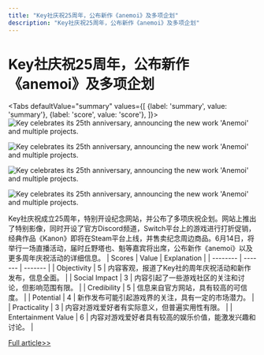 ```yaml
---
title: "Key社庆祝25周年，公布新作《anemoi》及多项企划"
description: "Key社庆祝25周年，公布新作《anemoi》及多项企划"
---
```



# Key社庆祝25周年，公布新作《anemoi》及多项企划


<Tabs
	defaultValue="summary"
	values={[
	{label: 'summary', value: 'summary'},
	{label: 'score', value: 'score'},
]}>
<TabItem value="summary">
<img
  src="https://image.informedainews.com/2024/06/Vid-wOl-1717638942-0.jpg"
  alt="Key celebrates its 25th anniversary, announcing the new work 'Anemoi' and multiple projects."
/>

<img
  src="https://image.informedainews.com/2024/06/Vid-rY6-1717638942-1.jpg"
  alt="Key celebrates its 25th anniversary, announcing the new work 'Anemoi' and multiple projects."
/>

<img
  src="https://image.informedainews.com/2024/06/Vid-nrX-1717638942-2.jpg"
  alt="Key celebrates its 25th anniversary, announcing the new work 'Anemoi' and multiple projects."
/>

<img
  src="https://image.informedainews.com/2024/06/Vid-F2H-1717638942-3.jpg"
  alt="Key celebrates its 25th anniversary, announcing the new work 'Anemoi' and multiple projects."
/>



Key社庆祝成立25周年，特别开设纪念网站，并公布了多项庆祝企划。网站上推出了特别影像，同时开设了官方Discord频道，Switch平台上的游戏进行打折促销，经典作品《Kanon》即将在Steam平台上线，并售卖纪念周边商品。6月14日，将举行一场直播活动，届时丘野塔也、魁等嘉宾将出席，公布新作《anemoi》以及更多周年庆祝活动的详细信息。
</TabItem>
<TabItem value="score">
	| Scores     | Value   | Explanation |
	| -------- | ------- | ------- |
	| Objectivity  | 5    | 内容客观，报道了Key社的周年庆祝活动和新作发布，信息全面。    |
	| Social Impact | 3     | 内容引起了一些游戏社区的关注和讨论，但影响范围有限。    |
	| Credibility    | 5    | 信息来自官方网站，具有较高的可信度。    |
	| Potential    | 4    | 新作发布可能引起游戏界的关注，具有一定的市场潜力。    |
	| Practicality    | 3    | 内容对游戏爱好者有实际意义，但普遍实用性有限。    |
	| Entertainment Value    | 6    | 内容对游戏爱好者具有较高的娱乐价值，能激发兴趣和讨论。    |
</TabItem>
</Tabs>

[Full article>>](https://www.gcores.com/articles/182927)
